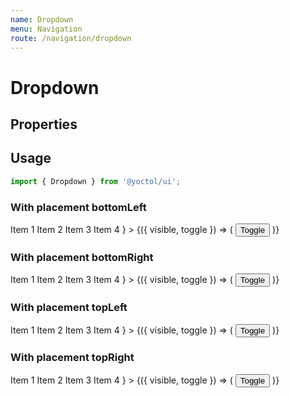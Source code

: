 ```yaml
---
name: Dropdown
menu: Navigation
route: /navigation/dropdown
---
```



# Dropdown

## Properties

<PropsTable of={Dropdown} />

## Usage

```js
import { Dropdown } from '@yoctol/ui';
```

### With placement bottomLeft

<Playground>
  <Dropdown
    placement="bottomLeft"
    overlay={
      <Dropdown.List>
        <Dropdown.Item key="Item 1">Item 1</Dropdown.Item>
        <Dropdown.Item key="Item 2">Item 2</Dropdown.Item>
        <Dropdown.Item key="Item 3">Item 3</Dropdown.Item>
        <Dropdown.Item key="Item 4">Item 4</Dropdown.Item>
      </Dropdown.List>
    }
  >
    {({ visible, toggle }) => (
      <Button light={visible} onClick={toggle}>
        Toggle
      </Button>
    )}
  </Dropdown>
</Playground>

### With placement bottomRight

<Playground>
  <Dropdown
    placement="bottomRight"
    overlay={
      <Dropdown.List>
        <Dropdown.Item key="Item 1">Item 1</Dropdown.Item>
        <Dropdown.Item key="Item 2">Item 2</Dropdown.Item>
        <Dropdown.Item key="Item 3">Item 3</Dropdown.Item>
        <Dropdown.Item key="Item 4">Item 4</Dropdown.Item>
      </Dropdown.List>
    }
  >
    {({ visible, toggle }) => (
      <Button light={visible} onClick={toggle}>
        Toggle
      </Button>
    )}
  </Dropdown>
</Playground>

### With placement topLeft

<Playground>
  <Dropdown
    placement="topLeft"
    overlay={
      <Dropdown.List>
        <Dropdown.Item key="Item 1">Item 1</Dropdown.Item>
        <Dropdown.Item key="Item 2">Item 2</Dropdown.Item>
        <Dropdown.Item key="Item 3">Item 3</Dropdown.Item>
        <Dropdown.Item key="Item 4">Item 4</Dropdown.Item>
      </Dropdown.List>
    }
  >
    {({ visible, toggle }) => (
      <Button light={visible} onClick={toggle}>
        Toggle
      </Button>
    )}
  </Dropdown>
</Playground>

### With placement topRight

<Playground>
  <Dropdown
    placement="topRight"
    overlay={
      <Dropdown.List>
        <Dropdown.Item key="Item 1">Item 1</Dropdown.Item>
        <Dropdown.Item key="Item 2">Item 2</Dropdown.Item>
        <Dropdown.Item key="Item 3">Item 3</Dropdown.Item>
        <Dropdown.Item key="Item 4">Item 4</Dropdown.Item>
      </Dropdown.List>
    }
  >
    {({ visible, toggle }) => (
      <Button light={visible} onClick={toggle}>
        Toggle
      </Button>
    )}
  </Dropdown>
</Playground>
